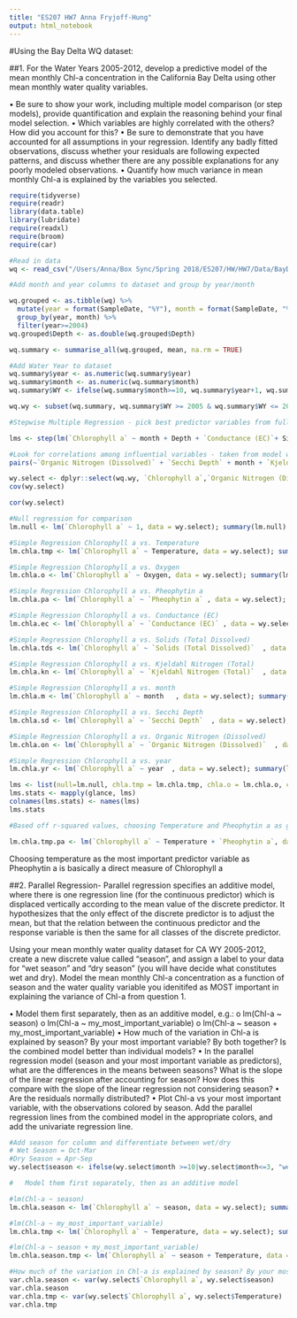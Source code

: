 ```yaml
---
title: "ES207 HW7 Anna Fryjoff-Hung"
output: html_notebook
---
```



#Using the Bay Delta WQ dataset:

##1. For the Water Years 2005-2012, develop a predictive model of the mean monthly Chl-a concentration in the California Bay Delta using other mean monthly water quality variables.

•	Be sure to show your work, including multiple model comparison (or step models), provide quantification and explain the reasoning behind your final model selection.
•	Which variables are highly correlated with the others? How did you account for this?
•	Be sure to demonstrate that you have accounted for all assumptions in your regression. Identify any badly fitted observations, discuss whether your residuals are following expected patterns, and discuss whether there are any possible explanations for any poorly modeled observations.
•	Quantify how much variance in mean monthly Chl-a is explained by the variables you selected. 

```r
require(tidyverse)
require(readr)
library(data.table)
library(lubridate)
require(readxl)
require(broom)
require(car)
```

```r
#Read in data
wq <- read_csv("/Users/Anna/Box Sync/Spring 2018/ES207/HW/HW7/Data/BayDeltaWQ.csv", col_names = TRUE, na = c("NA", "n/p"), guess_max = 30000)
```
```r
#Add month and year columns to dataset and group by year/month

wq.grouped <- as.tibble(wq) %>% 
  mutate(year = format(SampleDate, "%Y"), month = format(SampleDate, "%m")) %>% 
  group_by(year, month) %>% 
  filter(year>=2004)
wq.grouped$Depth <- as.double(wq.grouped$Depth)

wq.summary <- summarise_all(wq.grouped, mean, na.rm = TRUE)

#Add Water Year to dataset
wq.summary$year <- as.numeric(wq.summary$year)
wq.summary$month <- as.numeric(wq.summary$month)
wq.summary$WY <- ifelse(wq.summary$month>=10, wq.summary$year+1, wq.summary$year)

wq.wy <- subset(wq.summary, wq.summary$WY >= 2005 & wq.summary$WY <= 2012)

```
```r
#Stepwise Multiple Regression - pick best predictor variables from full model, choosing variables that are not all NA/make sense (avg lat/long not helpful)

lms <- step(lm(`Chlorophyll a` ~ month + Depth + `Conductance (EC)`+ SiteDepth+ Fluorescence + Oxygen + `Secchi Depth` + Temperature + Turbidity + `Ammonia (Dissolved)` + `Chloride (Dissolved)` + `Kjeldahl Nitrogen (Total)` + `Nitrite + Nitrate (Dissolved)` + `Organic Nitrogen (Dissolved)` + `Ortho-phosphate (Dissolved)` + `Pheophytin a` + `Phosphorus (Total)` + `Silica (SiO2) (Dissolved)` + `Solids (Total Dissolved)` + `Solids (Total Suspended)`, data = wq.wy))

```
```r
#Look for correlations among influential variables - taken from model with lowest AIC
pairs(~`Organic Nitrogen (Dissolved)` + `Secchi Depth` + month + `Kjeldahl Nitrogen (Total)` + `Solids (Total Dissolved)` + `Conductance (EC)` + `Pheophytin a` + Oxygen + Temperature  , data = wq.wy)
```
```r
wy.select <- dplyr::select(wq.wy, `Chlorophyll a`,`Organic Nitrogen (Dissolved)`,`Secchi Depth`,month , `Kjeldahl Nitrogen (Total)` , `Solids (Total Dissolved)` , `Conductance (EC)` , `Pheophytin a` , Oxygen , Temperature)
cov(wy.select)
```
```r
cor(wy.select)
```
```r
#Null regression for comparison
lm.null <- lm(`Chlorophyll a` ~ 1, data = wy.select); summary(lm.null)

#Simple Regression Chlorophyll a vs. Temperature
lm.chla.tmp <- lm(`Chlorophyll a` ~ Temperature, data = wy.select); summary(lm.chla.tmp)

#Simple Regression Chlorophyll a vs. Oxygen
lm.chla.o <- lm(`Chlorophyll a` ~ Oxygen, data = wy.select); summary(lm.chla.o)

#Simple Regression Chlorophyll a vs. Pheophytin a 
lm.chla.pa <- lm(`Chlorophyll a` ~ `Pheophytin a` , data = wy.select); summary(lm.chla.pa)

#Simple Regression Chlorophyll a vs. Conductance (EC) 
lm.chla.ec <- lm(`Chlorophyll a` ~ `Conductance (EC)` , data = wy.select); summary(lm.chla.ec)

#Simple Regression Chlorophyll a vs. Solids (Total Dissolved) 
lm.chla.tds <- lm(`Chlorophyll a` ~ `Solids (Total Dissolved)`  , data = wy.select); summary(lm.chla.tds)

#Simple Regression Chlorophyll a vs. Kjeldahl Nitrogen (Total)
lm.chla.kn <- lm(`Chlorophyll a` ~ `Kjeldahl Nitrogen (Total)`  , data = wy.select); summary(lm.chla.kn)

#Simple Regression Chlorophyll a vs. month 
lm.chla.m <- lm(`Chlorophyll a` ~ month   , data = wy.select); summary(lm.chla.m)

#Simple Regression Chlorophyll a vs. Secchi Depth
lm.chla.sd <- lm(`Chlorophyll a` ~ `Secchi Depth`  , data = wy.select); summary(lm.chla.sd)

#Simple Regression Chlorophyll a vs. Organic Nitrogen (Dissolved)
lm.chla.on <- lm(`Chlorophyll a` ~ `Organic Nitrogen (Dissolved)`  , data = wy.select); summary(lm.chla.on)

#Simple Regression Chlorophyll a vs. year
lm.chla.yr <- lm(`Chlorophyll a` ~ year  , data = wy.select); summary(lm.chla.yr)
```

```r
lms <- list(null=lm.null, chla.tmp = lm.chla.tmp, chla.o = lm.chla.o, chla.pa = lm.chla.pa, chla.ec = lm.chla.ec, chla.tds = lm.chla.tds, chla.kn = lm.chla.kn, chla.m = lm.chla.m, chla.sd = lm.chla.sd, chla.on = lm.chla.on, chla.yr = lm.chla.yr )
lms.stats <- mapply(glance, lms)
colnames(lms.stats) <- names(lms)
lms.stats
```

```r
#Based off r-squared values, choosing Temperature and Pheophytin a as good predictor variables for Chlorophyll A

lm.chla.tmp.pa <- lm(`Chlorophyll a` ~ Temperature + `Pheophytin a`, data = wy.select); summary(lm.chla.tmp.pa)
```

Choosing temperature as the most important predictor variable as Pheophytin a is basically a direct measure of Chlorophyll a

##2. Parallel Regression- Parallel regression specifies an additive model, where there is one regression line (for the continuous predictor) which is displaced vertically according to the mean value of the discrete predictor. It hypothesizes that the only effect of the discrete predictor is to adjust the mean, but that the relation between the continuous predictor and the response variable is then the same for all classes of the discrete predictor.

Using your mean monthly water quality dataset for CA WY 2005-2012, create a new discrete value called "season", and assign a label to your data for "wet season" and "dry season" (you will have decide what constitutes wet and dry). Model the mean monthly Chl-a concentration as a function of season and the water quality variable you idenitifed as MOST important in explaining the variance of Chl-a from question 1. 

•	Model them first separately, then as an additive model, e.g.:
o	lm(Chl-a ~ season)
o	lm(Chl-a ~ my_most_important_variable)
o	lm(Chl-a ~ season + my_most_important_variable)
•	How much of the variation in Chl-a is explained by season? By your most important variable? By both together? Is the combined model better than individual models? 
•	In the parallel regression model (season and your most important variable as predictors), what are the differences in the means between seasons? What is the slope of the linear regression after accounting for season? How does this compare with the slope of the linear regression not considering season?
•	Are the residuals normally distributed? 
•	Plot Chl-a vs your most important variable, with the observations colored by season. Add the parallel regression lines from the combined model in the appropriate colors, and add the univariate regression line.

```r
#Add season for column and differentiate between wet/dry
# Wet Season = Oct-Mar
#Dry Season = Apr-Sep
wy.select$season <- ifelse(wy.select$month >=10|wy.select$month<=3, "wet", "dry")
```

```r
#	Model them first separately, then as an additive model 

#lm(Chl-a ~ season)
lm.chla.season <- lm(`Chlorophyll a` ~ season, data = wy.select); summary(lm.chla.season)

#lm(Chl-a ~ my_most_important_variable)
lm.chla.tmp <- lm(`Chlorophyll a` ~ Temperature, data = wy.select); summary(lm.chla.tmp)

#lm(Chl-a ~ season + my_most_important_variable)
lm.chla.season.tmp <- lm(`Chlorophyll a` ~ season + Temperature, data = wy.select); summary(lm.chla.season.tmp)
```
```r
#How much of the variation in Chl-a is explained by season? By your most important variable? By both together? Is the combined model better than individual models? 
var.chla.season <- var(wy.select$`Chlorophyll a`, wy.select$season)
var.chla.season
var.chla.tmp <- var(wy.select$`Chlorophyll a`, wy.select$Temperature)
var.chla.tmp

```

